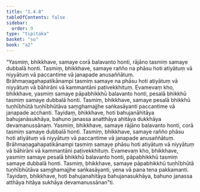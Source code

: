 ```yaml
---
title: "1.4.8"
tableOfContents: false
sidebar:
  order: 9
type: "tipitaka"
basket: "su"
book: "a2"
---
```



<DynamicBreadcrumb />

<Division number="40" book="a2" bookNo="15" page="69">

<Paragraph number="99" book="a2">
“Yasmiṃ, bhikkhave, samaye corā balavanto honti, rājāno tasmiṃ samaye dubbalā honti. Tasmiṃ, bhikkhave, samaye rañño na phāsu hoti atiyātuṃ vā niyyātuṃ vā paccantime vā janapade anusaññātuṃ. Brāhmaṇagahapatikānampi tasmiṃ samaye na phāsu hoti atiyātuṃ vā niyyātuṃ vā bāhirāni vā kammantāni paṭivekkhituṃ. Evamevaṃ kho, bhikkhave, yasmiṃ samaye pāpabhikkhū balavanto honti, pesalā bhikkhū tasmiṃ samaye dubbalā honti. Tasmiṃ, bhikkhave, samaye pesalā bhikkhū tuṇhībhūtā tuṇhībhūtāva saṃghamajjhe saṅkasāyanti paccantime vā janapade acchanti. Tayidaṃ, bhikkhave, hoti bahujanāhitāya bahujanāsukhāya, bahuno janassa anatthāya ahitāya dukkhāya devamanussānaṃ.
</Paragraph>

<Paragraph number="100" book="a2">
Yasmiṃ, bhikkhave, samaye rājāno balavanto honti, corā tasmiṃ samaye dubbalā honti. Tasmiṃ, bhikkhave, samaye rañño phāsu hoti atiyātuṃ vā niyyātuṃ vā paccantime vā janapade anusaññātuṃ. Brāhmaṇagahapatikānampi tasmiṃ samaye phāsu hoti atiyātuṃ vā niyyātuṃ vā bāhirāni vā kammantāni paṭivekkhituṃ. Evamevaṃ kho, bhikkhave, yasmiṃ samaye pesalā bhikkhū balavanto honti, pāpabhikkhū tasmiṃ samaye dubbalā honti. Tasmiṃ, bhikkhave, samaye pāpabhikkhū tuṇhībhūtā tuṇhībhūtāva saṃghamajjhe saṅkasāyanti, yena vā pana tena pakkamanti. Tayidaṃ, bhikkhave, hoti bahujanahitāya bahujanasukhāya, bahuno janassa atthāya hitāya sukhāya devamanussānan”ti.
</Paragraph>
</Division>